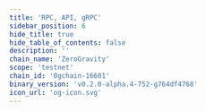 ```yaml
---
title: 'RPC, API, gRPC'
sidebar_position: 6
hide_title: true
hide_table_of_contents: false
description: ''
chain_name: 'ZeroGravity'
scope: 'testnet'
chain_id: '0gchain-16601'
binary_version: 'v0.2.0-alpha.4-752-g764df4768'
icon_url: 'og-icon.svg'
---
```



<PageTitle
  iconUrl="img/og-icon.svg"
  title="ZeroGravity Public Endpoints"
  chainId="0gchain-16601"
  version="v0.2.0-alpha.4-752-g764df4768"
/>

<Endpoints
  api=""
  rpc="https://og-t-rpc.noders.services"
  grpc="og-t-grpc.noders.services:443"
  jsonRpc="https://og-t-json.noders.services"
/>
